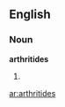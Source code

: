 ==English==

===Noun===
'''arthritides'''

# {{medicine}} {{plural of|[[arthritis]]}}

[[ar:arthritides]]